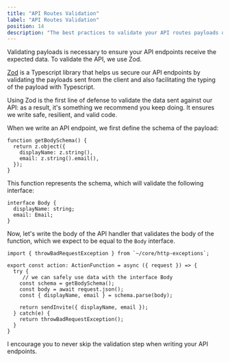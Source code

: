 ```yaml
---
title: "API Routes Validation"
label: "API Routes Validation"
position: 14
description: "The best practices to validate your API routes payloads using Zod in your Remix Firebase application."
---
```


Validating payloads is necessary to ensure your API endpoints receive the expected data. To validate the API, we use Zod.

[Zod](https://github.com/colinhacks/zod) is a Typescript library that helps us
secure our API endpoints by validating the payloads sent
from the client and also facilitating the typing of the payload with
Typescript.

Using Zod is the first line of defense to validate the data sent against our
API: as a result, it's something we recommend you keep doing. It ensures we
write safe, resilient, and valid code.

When we write an API endpoint, we first define the schema of the payload:

```tsx
function getBodySchema() {
  return z.object({
    displayName: z.string(),
    email: z.string().email(),
  });
}
```

This function represents the schema, which will validate the following
interface:

```tsx
interface Body {
  displayName: string;
  email: Email;
}
```

Now, let's write the body of the API handler that validates the body of the
function, which we expect to be equal to the `Body` interface.

```tsx
import { throwBadRequestException } from `~/core/http-exceptions`;

export const action: ActionFunction = async ({ request }) => {
  try {
     // we can safely use data with the interface Body
    const schema = getBodySchema();
    const body = await request.json();
    const { displayName, email } = schema.parse(body);

    return sendInvite({ displayName, email });
  } catch(e) {
    return throwBadRequestException();
  }
}
```

I encourage you to never skip the validation step when writing your API endpoints.